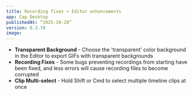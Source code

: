 ```yaml
---
title: Recording fixes + Editor enhancements
app: Cap Desktop
publishedAt: “2025-10-28”
version: 0.3.78
image:
---
```


- **Transparent Background** - Choose the 'transparent' color background in the Editor to export GIFs with transparent backgrounds
- **Recording Fixes** - Some bugs preventing recordings from starting have been fixed, and less errors will cause recording files to become corrupted
- **Clip Multi-select** - Hold Shift or Cmd to select multiple timeline clips at once
